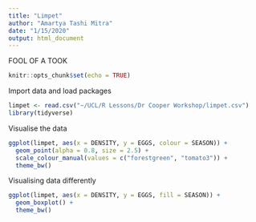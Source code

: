 ```yaml
---
title: "Limpet"
author: "Amartya Tashi Mitra"
date: "1/15/2020"
output: html_document
---
```


FOOL OF A TOOK 

```r
knitr::opts_chunk$set(echo = TRUE)
```

Import data and load packages
```r
limpet <- read.csv("~/UCL/R Lessons/Dr Cooper Workshop/limpet.csv")
library(tidyverse)
```

Visualise the data 
```r
ggplot(limpet, aes(x = DENSITY, y = EGGS, colour = SEASON)) +
  geom_point(alpha = 0.8, size = 2.5) +
  scale_colour_manual(values = c("forestgreen", "tomato3")) +
  theme_bw()
```

Visualising data differently 
```r
ggplot(limpet, aes(x = DENSITY, y = EGGS, fill = SEASON)) +
  geom_boxplot() +
  theme_bw()
```



